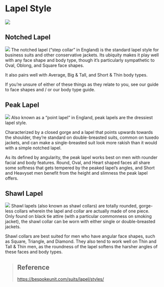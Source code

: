 # Lapel Style
![](https://bespokeunit.com/wp-content/uploads/2017/12/Notched-Peak-and-Shawl-Lapels.png)

## Notched Lapel
![](https://bespokeunit.com/wp-content/uploads/2017/12/plaid-jacket-with-lapel-flower.jpg)
The notched lapel (“step collar” in England) is the standard lapel style for business suits and other conservative jackets. Its ubiquity makes it play well with any face shape and body type, though it’s particularly sympathetic to Oval, Oblong, and Square face shapes.   

It also pairs well with Average, Big & Tall, and Short & Thin body types.   

If you’re unsure of either of these things as they relate to you, see our guide to face shapes and / or our body type guide.   

## Peak Lapel
![](https://bespokeunit.com/wp-content/uploads/2017/05/Dark-Suit-With-Green-Tie.jpg)
Also known as a “point lapel” in England, peak lapels are the dressiest lapel style.   

Characterized by a closed gorge and a lapel that points upwards towards the shoulder, they’re standard on double-breasted suits, common on tuxedo jackets, and can make a single-breasted suit look more rakish than it would with a simple notched lapel.   

As its defined by angularity, the peak lapel works best on men with rounder facial and body features. Round, Oval, and Heart shaped faces all share some softness that gets tempered by the peaked lapel’s angles, and Short and Heavyset men benefit from the height and slimness the peak lapel offers.

## Shawl Lapel
![](https://bespokeunit.com/wp-content/uploads/2017/09/Idris-Elba-DB-Tux-Shawl-Collar-1.jpg)
Shawl lapels (also known as shawl collars) are totally rounded, gorge-less collars wherein the lapel and collar are actually made of one piece. Only found on black tie attire (with a particular commonness on smoking jacket), the shawl collar can be worn with either single or double-breasted jackets.   

Shawl collars are best suited for men who have angular face shapes, such as Square, Triangle, and Diamond. They also tend to work well on Thin and Tall & Thin men, as the roundness of the lapel softens the harsher angles of these faces and body types.

> ## Reference
> https://bespokeunit.com/suits/lapel/styles/